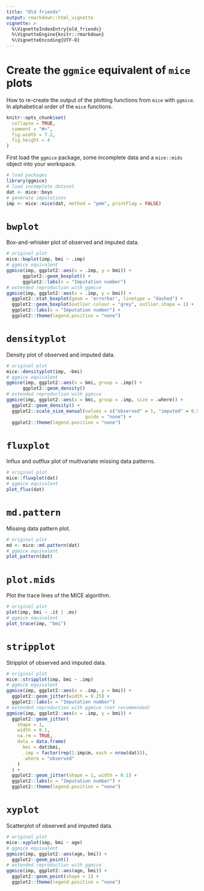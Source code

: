 ```yaml
---
title: "Old friends"
output: rmarkdown::html_vignette
vignette: >
  %\VignetteIndexEntry{old_friends}
  %\VignetteEngine{knitr::rmarkdown}
  %\VignetteEncoding{UTF-8}
---
```

# Create the `ggmice` equivalent of `mice` plots

How to re-create the output of the plotting functions from `mice` with `ggmice`. In alphabetical order of the `mice` functions.

```r
knitr::opts_chunk$set(
  collapse = TRUE,
  comment = "#>",
  fig.width = 7.2,
  fig.height = 4
)
```

First load the `ggmice` package, some incomplete data and a `mice::mids` object into your workspace. 

```r
# load packages
library(ggmice)
# load incomplete dataset 
dat <- mice::boys
# generate imputations
imp <- mice::mice(dat, method = "pmm", printFlag = FALSE)
```


# `bwplot`

Box-and-whisker plot of observed and imputed data.

```r
# original plot
mice::bwplot(imp, bmi ~ .imp)
# ggmice equivalent
ggmice(imp, ggplot2::aes(x = .imp, y = bmi)) +
      ggplot2::geom_boxplot() +
      ggplot2::labs(x = "Imputation number")
# extended reproduction with ggmice
ggmice(imp, ggplot2::aes(x = .imp, y = bmi)) +
  ggplot2::stat_boxplot(geom = 'errorbar', linetype = "dashed") +
  ggplot2::geom_boxplot(outlier.colour = "grey", outlier.shape = 1) +
  ggplot2::labs(x = "Imputation number") +
  ggplot2::theme(legend.position = "none")
```

# `densityplot`

Density plot of observed and imputed data.

```r
# original plot
mice::densityplot(imp, ~bmi)
# ggmice equivalent
ggmice(imp, ggplot2::aes(x = bmi, group = .imp)) +
      ggplot2::geom_density() 
# extended reproduction with ggmice
ggmice(imp, ggplot2::aes(x = bmi, group = .imp, size = .where)) +
  ggplot2::geom_density() +
  ggplot2::scale_size_manual(values = c("observed" = 1, "imputed" = 0.5),
                             guide = "none") +
  ggplot2::theme(legend.position = "none")
```

# `fluxplot`

Influx and outflux plot of multivariate missing data patterns.

```r
# original plot
mice::fluxplot(dat)
# ggmice equivalent
plot_flux(dat)
```


# `md.pattern`

Missing data pattern plot.

```r
# original plot
md <- mice::md.pattern(dat)
# ggmice equivalent
plot_pattern(dat)
```

# `plot.mids`

Plot the trace lines of the MICE algorithm.

```r
# original plot
plot(imp, bmi ~ .it | .ms)
# ggmice equivalent
plot_trace(imp, "bmi")
```

# `stripplot`

Stripplot of observed and imputed data.

```r
# original plot
mice::stripplot(imp, bmi ~ .imp)
# ggmice equivalent
ggmice(imp, ggplot2::aes(x = .imp, y = bmi)) +
  ggplot2::geom_jitter(width = 0.25) +
  ggplot2::labs(x = "Imputation number")
# extended reproduction with ggmice (not recommended)
ggmice(imp, ggplot2::aes(x = .imp, y = bmi)) +
  ggplot2::geom_jitter(
    shape = 1,
    width = 0.1,
    na.rm = TRUE,
    data = data.frame(
      bmi = dat$bmi,
      .imp = factor(rep(1:imp$m, each = nrow(dat))),
      .where = "observed"
    )
  ) +
  ggplot2::geom_jitter(shape = 1, width = 0.1) +
  ggplot2::labs(x = "Imputation number") +
  ggplot2::theme(legend.position = "none")
```

# `xyplot`

Scatterplot of observed and imputed data.

```r
# original plot
mice::xyplot(imp, bmi ~ age)
# ggmice equivalent
ggmice(imp, ggplot2::aes(age, bmi)) +
  ggplot2::geom_point()
# extended reproduction with ggmice
ggmice(imp, ggplot2::aes(age, bmi)) +
  ggplot2::geom_point(shape = 1) +
  ggplot2::theme(legend.position = "none")
```


